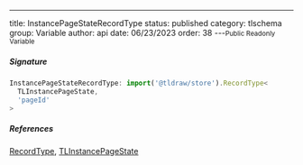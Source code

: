 ---
title: InstancePageStateRecordType
status: published
category: tlschema
group: Variable
author: api
date: 06/23/2023
order: 38
---<Small>Public Readonly Variable</Small>




##### Signature


```ts
InstancePageStateRecordType: import('@tldraw/store').RecordType<
  TLInstancePageState,
  'pageId'
>
```

##### References

[RecordType](/gen/store/RecordType-class), [TLInstancePageState](/gen/tlschema/TLInstancePageState-interface)

